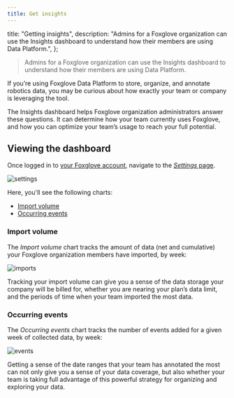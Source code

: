 ```yaml
---
title: Get insights
---
```


  title: "Getting insights",
  description:
    "Admins for a Foxglove organization can use the Insights dashboard to understand how their members are using Data Platform.",
};

> Admins for a Foxglove organization can use the Insights dashboard to understand how their members are using Data Platform.

If you’re using Foxglove Data Platform to store, organize, and annotate robotics data, you may be curious about how exactly your team or company is leveraging the tool.

The Insights dashboard helps Foxglove organization administrators answer these questions. It can determine how your team currently uses Foxglove, and how you can optimize your team’s usage to reach your full potential.

## Viewing the dashboard

Once logged in to [your Foxglove account](https://console.foxglove.dev), navigate to the [_Settings_ page](https://console.foxglove.dev/settings/insights).

![settings](/img/docs/data-platform/insights/settings.webp)

Here, you'll see the following charts:

- [Import volume](#import-volume)
- [Occurring events](#occurring-events)

### Import volume

The _Import volume_ chart tracks the amount of data (net and cumulative) your Foxglove organization members have imported, by week:

![imports](/img/docs/data-platform/insights/imports.webp)

Tracking your import volume can give you a sense of the data storage your company will be billed for, whether you are nearing your plan’s data limit, and the periods of time when your team imported the most data.

### Occurring events

The _Occurring events_ chart tracks the number of events added for a given week of collected data, by week:

![events](/img/docs/data-platform/insights/events.webp)

Getting a sense of the date ranges that your team has annotated the most can not only give you a sense of your data coverage, but also whether your team is taking full advantage of this powerful strategy for organizing and exploring your data.
